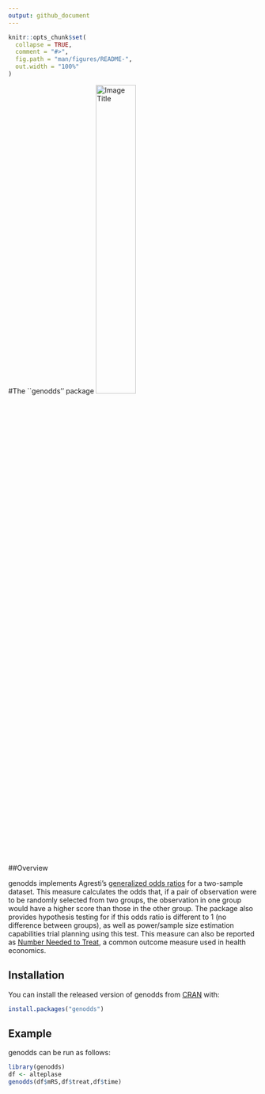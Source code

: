 ```yaml
---
output: github_document
---
```


<!-- README.md is generated from README.Rmd. Please edit that file -->

```r
knitr::opts_chunk$set(
  collapse = TRUE,
  comment = "#>",
  fig.path = "man/figures/README-",
  out.width = "100%"
)
```

<!-- badges: start -->
<!-- badges: end -->



#The ``genodds'' package ![Image Title](sticker.tif){width=40%}


##Overview

genodds implements Agresti's [generalized odds ratios](https://www.jstor.org/stable/2530495) for a two-sample dataset. This measure calculates the odds that, if a pair of observation were to be randomly selected from two groups, the observation in one group would have a higher score than those in the other group. The package also provides hypothesis testing for if this odds ratio is different to 1 (no difference between groups), as well as power/sample size estimation capabilities trial planning using this test. This measure can also be reported as [Number Needed to Treat](https://doi.org/10.1111/ijs.12364), a common outcome measure used in health economics.

## Installation

You can install the released version of genodds from [CRAN](https://CRAN.R-project.org) with:

``` r
install.packages("genodds")
```

## Example

genodds can be run as follows:

``` r
library(genodds)
df <- alteplase
genodds(df$mRS,df$treat,df$time)
```
